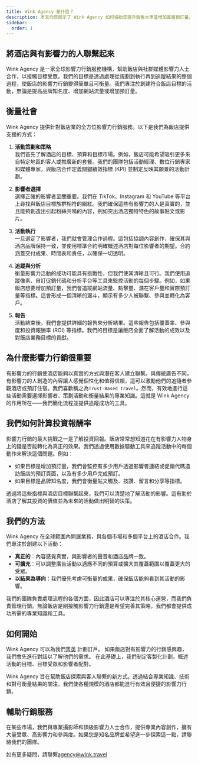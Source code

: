 ```yaml
---
title: Wink Agency 是什麼？
description: 本文向您展示了 Wink Agency 如何協助您提升銷售水準並增加直接預訂量。
sidebar:
  order: 1
---
```


## 將酒店與有影響力的人聯繫起來

Wink Agency 是一家全球影響力行銷服務機構，幫助飯店與社群媒體影響力人士合作，以接觸目標受眾。我們的目標是透過處理從規劃到執行再到追蹤結果的整個過程，使飯店的影響力行銷變得簡單且可衡量。我們專注於創建符合飯店目標的活動，無論是提高品牌知名度、增加網站流量或增加預訂量。

## 衡量社會

Wink Agency 提供針對飯店業的全方位影響力行銷服務。以下是我們為飯店提供支援的方式：

1. **活動策劃和策略**\
   我們首先了解酒店的目標、預算和目標市場。例如，飯店可能希望吸引更多來自特定地區的客人或推廣新的套餐。我們的團隊包括活動經理、數位行銷專家和媒體專家，與飯店合作定義關鍵績效指標 (KPI) 並制定反映其願景的活動計劃。

2. **影響者選擇**\
   選擇正確的影響者至關重要。我們在 TikTok、Instagram 和 YouTube 等平台上尋找與飯店目標族群相符的網紅。我們確保這些有影響力的人是真實的，並且能夠創造出引起粉絲共鳴的內容，例如突出酒店獨特特色的故事貼文或影片。

3. **活動執行**\
   一旦選定了影響者，我們就會管理合作過程。這包括協調內容創作，確保其與酒店品牌保持一致，並使用標準合約明確概述酒店對每位影響者的期望。合約涵蓋交付成果、時間表和責任，以確保一切透明。

4. **追蹤與分析**\
   衡量影響力活動的成功可能具有挑戰性，但我們使其清晰且可行。我們使用追蹤像素、自訂促銷代碼和分析平台等工具來監控活動的每個步驟。例如，如果飯店想要增加預訂量，我們會追蹤網站流量、點擊量、潛在客戶量和實際預訂量等指標。這會形成一個清晰的漏斗，顯示有多少人被聯繫、參與並轉化為客戶。

5. **報告**\
   活動結束後，我們會提供詳細的報告來分析結果。這些報告包括覆蓋率、參與度和投資報酬率 (ROI) 等指標。我們的目標是讓飯店全面了解活動的成效以及對飯店業務目標的貢獻。

## 為什麼影響力行銷很重要

有影響力的行銷使酒店能夠以真實的方式與潛在客人建立聯繫。與傳統廣告不同，有影響力的人創造的內容讓人感覺個性化和值得信賴，這可以激勵他們的追隨者參觀酒店或預訂住宿。我們喜歡稱之為`Trust-Based Travel`。然而，有效地進行這些活動需要選擇影響者、策劃活動和衡量結果的專業知識。這就是 Wink Agency 的作用所在——我們簡化流程並提供追蹤成功的工具。

## 我們如何計算投資報酬率

影響力行銷的最大挑戰之一是了解投資回報。飯店常常想知道花在有影響力人物身上的錢是否能轉化為真正的效果。我們透過使用數據驅動工具來追蹤活動中的每個動作來解決這個問題。例如：

* 如果目標是增加預訂量，我們會監控有多少用戶透過影響者連結或促銷代碼造訪飯店的預訂頁面，以及有多少用戶完成預訂。
* 如果目標是品牌知名度，我們會衡量貼文觸及、按讚、留言和分享等指標。

透過將這些指標與酒店目標聯繫起來，我們可以清楚地了解活動的影響。這有助於酒店了解其投資的價值並為未來的活動做出明智的決策。

## 我們的方法

Wink Agency 在全球範圍內開展業務，與各個市場和多個平台上的酒店合作。我們專注於創建以下活動：

* **真正的**：內容感覺真實，與影響者的聲音和酒店品牌一致。
* **可擴充**：可以調整廣告活動以適應不同的預算或擴大其覆蓋範圍以覆蓋更大的受眾。
* **以結果為導向**：我們優先考慮可衡量的成果，確保飯店能夠看到其活動的影響。

我們的團隊負責處理流程的各個方面，因此酒店可以專注於其核心運營，而我們負責管理行銷。無論飯店是剛接觸影響力行銷還是希望完善其策略，我們都會提供成功所需的專業知識和工具。

## 如何開始

Wink Agency 可以為我們[菁英](/managed-social/what-is-managed-social/#subscription-tiers) 計劃訂戶。
如果飯店對有影響力的行銷感興趣，我們會先進行對話以了解他們的需求。
在此基礎上，我們制定客製化計劃，概述活動的目標、目標受眾和影響者配對。

Wink Agency 旨在幫助飯店探索與客人聯繫的新方式。透過結合專業知識、技術和對可衡量結果的關注，我們使各種規模的酒店都能進行有效且便捷的影響力行銷。

## 輔助行銷服務

在某些市場，我們與專業攝影師和頂級影響力人士合作，提供專業內容創作，擁有大量受眾、高影響力和參與度。如果您是知名品牌並希望進一步探索這一點，請聯絡我們的團隊。

如有更多疑問，請聯繫[agency@wink.travel](mailto://agency@wink.travel)

